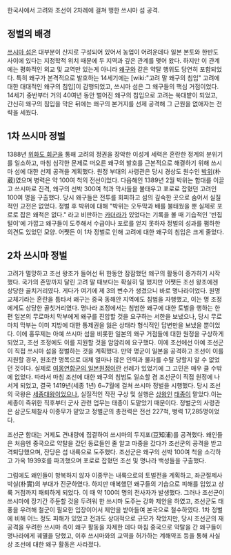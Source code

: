 한국사에서 고려와 조선이 2차례에 걸쳐 행한 쓰시마 섬 공격.


== 정벌의 배경 ==
[[쓰시마 섬]]은 대부분이 산지로 구성되어 있어서 농업이 어려운데다 일본 본토와 한반도 사이에 있다는 지정학적 위치 때문에 두 지역과 깊은 관계를 맺어 왔다. 하지만 이 관계에는 평화적인 외교 및 교역만 있는게 아니라 [[왜구]]와 같은 약탈 행위도 당연히 포함되었다. 특히 왜구가 본격적으로 발호하는 14세기에는 [wiki:"고려 말 왜구의 침입" 고려에 대한 대대적인 왜구의 침입]이 감행되었고, 쓰시마 섬은 그 왜구들의 핵심 거점이었다. 14세기 중반부터 거의 40여년 동안 벌어진 왜구의 침입으로 고려는 쑥대밭이 되었고, 간신히 왜구의 침입을 막은 뒤에는 왜구의 본거지를 선제 공격해 그 근원을 없애자는 전략을 세웠다.


== 1차 쓰시마 정벌 ==

1388년 [[위화도 회군]]을 통해 고려의 정권을 장악한 이성계 세력은 혼란한 정계의 분위기를 일소하고, 마침 심각한 문제로 떠오른 왜구의 발호를 근본적으로 해결하기 위해 쓰시마 섬에 대한 선제 공격을 계획했다. 원정 부대의 사령관은 당시 경상도 원수인 [[박위]](朴葳)였으며 병력은 약 100여 척의 전선이었다. 다음해인 1389년 2월 박위는 함대를 이끌고 쓰시마로 진격, 왜구의 선박 300여 척과 막사들을 불태우고 포로로 잡혔던 고려인 100여 명을 구출했다. 당시 왜구들은 전투를 회피하고 섬의 깊숙한 곳으로 숨어서 실질적인 교전은 없었다. 정벌 후 박위에 대해  "박위는 오두막과 배를 불태웠을 뿐 실제로 포로로 잡은 왜적은 없다." 라고 비판하는 [[카더라]]가 있었다는 기록을 볼 때 기습적인 '빈집털이'에 가깝고 왜구들이 도주해서 수급이나 포로를 얻지 못하자 정벌의 성과를 폄하한 의견도 있었던 모양. 어쨋든 이 1차 정벌로 인해 고려에 대한 왜구의 침입은 크게 줄었다. 

== 2차 쓰시마 정벌 ==
고려가 멸망하고 조선 왕조가 들어선 뒤 한동안 잠잠했던 왜구의 활동이 증가하기 시작했다. 국가의 존망까지 달린 고려 말 때보다는 확실히 덜 했지만 어쨋든 조선 왕조에겐 상당한 골치거리였다. 게다가 여기에 제 3의 변수가 생겼으니 바로 명나라이었다.
원명 교체기라는 혼란을 틈타서 왜구는 중국 동해안 지역에도 침범을 자행했고, 이는 명 조정에게도 상당한 골칫거리였다. 명나라 조정에서는 침범한 왜구에 대한 토벌을 행하는 한편 일본의 무로마치 막부에게 왜구를 진압할 것을 요구하는 서한을 보냈으나, 당시 무로마치 막부는 이미 지방에 대한 통제권을 잃은 상태라 형식적인 답변만을 보냈을 뿐이었다. 이에 홍무제는 아예 쓰시마 섬을 비롯한 일본의 왜구 거점들에 대한 원정을 구상하게 되었고, 조선 조정에도 이를 지원할 것을 암암리에 요구했다. 
이에 조선에선 아예 조선군이 직접 쓰시마 섬을 정벌하는 것을 계획했다. 만약 명군이 일본을 공격하고 조선이 이를 지원할 경우, 원조란 명목으로 대체 얼마나 많은 인력과 물자를 수탈 당할지 알 수 없었던 것이다. 실제로 [[여몽연합군의 일본원정]]이란 선례가 있었기에 그 고민은 매우 클 수밖에 없었다. 따라서 마침 조선에 대한 왜구의 침범도 일소할 겸 조선군이 직접 원정에 나서게 되었고, 결국 1419년(세종 1년) 6~7월에 걸쳐 쓰시마 정벌을 시행했다.
당시 조선의 국왕은 [[세종대왕]]이었으나, 실질적인 작전 구상 및 실행은 [[상왕]]인 [[태종]]이 맡았다.이는 세종이 즉위한 직후부터 군사 관련 업무는 태종이 도맡았기 때문이다. 정벌군의 사령관은 삼군도체찰사 이종무가 맡았고 정벌군의 총전력은 전선 227척, 병력 17,285명이었다. 

조선군 함대는 거제도 견내량에 집결하여 쓰시마의 두지포(豆知浦)를 공격했다. 왜인들은 처음엔 중국으로 약탈을 갔던 동료들인 줄 알고 마중을 갔다가 조선군의 공격을 받고 격퇴당했으며, 잔당은 섬 내륙으로 도주했다. 조선군은 왜구의 선박 100여 척을 소각하고 가옥 1939호를 파괴했으며 포로로 잡혔던 조선 및 명나라 백성들을 구출했다.

그럼에도 왜인들이 항복하지 않자 이종무는 내륙으로의 토벌전을 계획하고, 좌군절제사 박실(朴實)의 부대가 진군하였다. 하지만 매복했던 왜구들의 기습으로 피해를 입었고 상륙 거점까지 패퇴하게 되었다. 이 때 약 100여 명의 전사자가 발생했다.
그러나 조선군이 쓰시마에 장기간 주둔할 것을 두려워 한 쓰시마 도주는 강화 제안을 하였고, 조선군도 태풍을 우려해 철군이 필요한 입장이어서 제안을 받아들여 본국으로 철수하였다. 1차 정벌에 비해 어느 정도 피해가 있었고 전과도 상대적으로 규모가 작았지만, 당시 조선군의 재공격을 우려한 쓰시마 측이 왜구 활동을 자제한 데다 마침 중국으로 약탈을 간 왜구들이 명나라에게 궤멸을 당했고, 이후 쓰시마와의 교역을 허가하는 계해약조 등을 통해 사실상 조선에 대한 왜구 활동은 사라졌다. 
